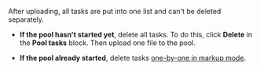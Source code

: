 <Cut title="I uploaded two files to the training pool. How do I delete one of them?">

After uploading, all tasks are put into one list and can't be deleted separately.

- **If the pool hasn't started yet**, delete all tasks. To do this, click **Delete** in the **Pool tasks** block. Then upload one file to the pool.

- **If the pool already started**, delete tasks [one-by-one in markup mode](/docs-new/guide/task_markup#delete-task).

</Cut>